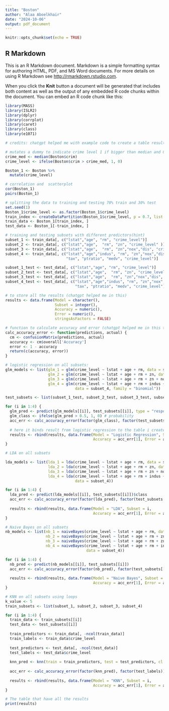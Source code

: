 ---
title: "Boston"
author: "Alaa Aboelkhair"
date: "2024-10-06"
output: pdf_document
---

```{r setup, include=FALSE}
knitr::opts_chunk$set(echo = TRUE)
```

## R Markdown

This is an R Markdown document. Markdown is a simple formatting syntax for authoring HTML, PDF, and MS Word documents. For more details on using R Markdown see <http://rmarkdown.rstudio.com>.

When you click the **Knit** button a document will be generated that includes both content as well as the output of any embedded R code chunks within the document. You can embed an R code chunk like this:

```{r}
library(MASS)
library(ISLR2)
library(dplyr)
library(corrplot)
library(caret)
library(class)  
library(e1071)  

# credits: chatgpt helped me with example code to create a table results, and function to calculate the accuracy  

# mutates a dummy to indicate crime level 1 if bigger than median and 0 otherwise  
crime_med <- median(Boston$crim)
crime_level <- ifelse(Boston$crim > crime_med, 1, 0)

Boston_1 <- Boston %>% 
  mutate(crime_level)

# correlation and  scatterplot 
cor(Boston_1)
pairs(Boston_1)

# splitting the data to training and testing 70% train and 30% test 
set.seed(1)
Boston_1$crime_level <- as.factor(Boston_1$crime_level)
train_index <- createDataPartition(Boston_1$crime_level, p = 0.7, list = FALSE)
train_data <- Boston_1[train_index, ]
test_data <- Boston_1[-train_index, ]

# training and testing subsets with different predictors(hint)
subset_1 <- train_data[, c("lstat","age", "rm", "crime_level")]
subset_2 <- train_data[, c("lstat","age",  "rm", "zn", "crime_level" )]
subset_3 <- train_data[, c("lstat","age",  "rm", "zn","nox","dis", "crime_level" )]
subset_4 <- train_data[, c("lstat","age","indus", "rm", "zn","nox","dis","rad", 
                           "tax", "ptratio", "medv", "crime_level")]

subset_1_test <- test_data[, c("lstat","age", "rm", "crime_level")]
subset_2_test <- test_data[, c("lstat","age",  "rm", "zn", "crime_level" )]
subset_3_test <- test_data[, c("lstat","age",  "rm", "zn","nox","dis", "crime_level" )]
subset_4_test <- test_data[, c("lstat","age","indus", "rm", "zn","nox","dis","rad", 
                               "tax", "ptratio", "medv", "crime_level")]

# to store all the results (chatgpt helped me in this)
results <- data.frame(Model = character(),
                      Subset = integer(),
                      Accuracy = numeric(),
                      Error = numeric(),
                      stringsAsFactors = FALSE)

# function to calculate accuracy and error (chatgpt helped me in this to get a nicer version)
calc_accuracy_error <- function(predictions, actual) {
  cm <- confusionMatrix(predictions, actual)
  accuracy <- cm$overall['Accuracy']
  error <- 1 - accuracy
  return(c(accuracy, error))
}

# logistic regression on all subsets:
glm_models <- list(glm_1 = glm(crime_level ~ lstat + age + rm, data = subset_1, family = "binomial"),
                   glm_2 = glm(crime_level ~ lstat + age + rm + zn, data = subset_2, family = "binomial"),
                   glm_3 = glm(crime_level ~ lstat + age + rm + zn + nox + dis, data = subset_3, family = "binomial"),
                   glm_4 = glm(crime_level ~ lstat + age + rm + indus + zn + nox + dis + rad + tax + ptratio + medv, 
                               data = subset_4, family = "binomial"))

test_subsets <- list(subset_1_test, subset_2_test, subset_3_test, subset_4_test)

for (i in 1:4) {
  glm_pred <- predict(glm_models[[i]], test_subsets[[i]], type = "response")
  glm_class <- ifelse(glm_pred > 0.5, 1, 0) # probability 
  acc_err <- calc_accuracy_error(factor(glm_class), factor(test_subsets[[i]]$crime_level)) # I used the function here to show accuracy
  
  # here it binds result from logistic regression to the table i created. same logic for the other models  
  results <- rbind(results, data.frame(Model = "Logistic Regression", Subset = i, 
                                       Accuracy = acc_err[1], Error = acc_err[2]))
}

# LDA on all subsets

lda_models <- list(lda_1 = lda(crime_level ~ lstat + age + rm, data = subset_1),
                   lda_2 = lda(crime_level ~ lstat + age + rm + zn, data = subset_2),
                   lda_3 = lda(crime_level ~ lstat + age + rm + zn + nox + dis, data = subset_3),
                   lda_4 = lda(crime_level ~ lstat + age + rm + indus + zn + nox + dis + rad + tax + ptratio + medv, 
                               data = subset_4))

for (i in 1:4) {
  lda_pred <- predict(lda_models[[i]], test_subsets[[i]])$class
  acc_err <- calc_accuracy_error(factor(lda_pred), factor(test_subsets[[i]]$crime_level))
  
  results <- rbind(results, data.frame(Model = "LDA", Subset = i, 
                                       Accuracy = acc_err[1], Error = acc_err[2]))
}

# Naive Bayes on all subsets
nb_models <- list(nb_1 = naiveBayes(crime_level ~ lstat + age + rm, data = subset_1),
                  nb_2 = naiveBayes(crime_level ~ lstat + age + rm + zn, data = subset_2),
                  nb_3 = naiveBayes(crime_level ~ lstat + age + rm + zn + nox + dis, data = subset_3),
                  nb_4 = naiveBayes(crime_level ~ lstat + age + rm + indus + zn + nox + dis + rad + tax + ptratio + medv, 
                                    data = subset_4))

for (i in 1:4) {
  nb_pred <- predict(nb_models[[i]], test_subsets[[i]])
  acc_err <- calc_accuracy_error(factor(nb_pred), factor(test_subsets[[i]]$crime_level))
  
  results <- rbind(results, data.frame(Model = "Naive Bayes", Subset = i, 
                                       Accuracy = acc_err[1], Error = acc_err[2]))
}

# KNN on all subsets using loops
k_value <- 5  
train_subsets <- list(subset_1, subset_2, subset_3, subset_4)

for (i in 1:4) {
  train_data <- train_subsets[[i]]
  test_data <- test_subsets[[i]]
  
  train_predictors <- train_data[, -ncol(train_data)]
  train_labels <- train_data$crime_level
  
  test_predictors <- test_data[, -ncol(test_data)]
  test_labels <- test_data$crime_level
  
  knn_pred <- knn(train = train_predictors, test = test_predictors, cl = train_labels, k = k_value)
  
  acc_err <- calc_accuracy_error(factor(knn_pred), factor(test_labels))
  
  results <- rbind(results, data.frame(Model = "KNN", Subset = i, 
                                       Accuracy = acc_err[1], Error = acc_err[2]))
}

# The table that have all the results 
print(results)
```
